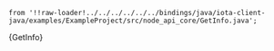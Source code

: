     from '!!raw-loader!../../../../../../bindings/java/iota-client-java/examples/ExampleProject/src/node_api_core/GetInfo.java';

<CodeBlock className="language-java">
    {GetInfo}
</CodeBlock>